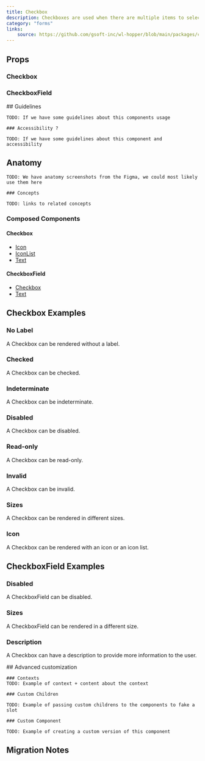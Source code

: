 ```yaml
---
title: Checkbox
description: Checkboxes are used when there are multiple items to select in a list. Users can select zero, one, or any number of items.
category: "forms"
links:
    source: https://github.com/gsoft-inc/wl-hopper/blob/main/packages/components/src/checkbox/src/Checkbox.tsx
---
```


<Example src="checkbox/docs/checkbox/preview" isOpen />

## Props

### Checkbox

<PropTable component="Checkbox" />

### CheckboxField

<PropTable component="CheckboxField" />

<FeatureFlag flag="next">
    ## Guidelines

    TODO: If we have some guidelines about this components usage

    ### Accessibility ?

    TODO: If we have some guidelines about this component and accessibility
</FeatureFlag>

## Anatomy

<FeatureFlag flag="rc">

    TODO: We have anatomy screenshots from the Figma, we could most likely use them here

    ### Concepts

    TODO: links to related concepts
</FeatureFlag>

### Composed Components

#### Checkbox

- [Icon](./Icon)
- [IconList](./IconList)
- [Text](./Text)

#### CheckboxField

- [Checkbox](#checkbox)
- [Text](./Text)

## Checkbox Examples

### No Label

A Checkbox can be rendered without a label.

<Example src="checkbox/docs/checkbox/nolabel"/>

### Checked

A Checkbox can be checked.

<Example src="checkbox/docs/checkbox/checked"/>

### Indeterminate

A Checkbox can be indeterminate.

<Example src="checkbox/docs/checkbox/indeterminate"/>

### Disabled

A Checkbox can be disabled.

<Example src="checkbox/docs/checkbox/disabled" />

### Read-only

A Checkbox can be read-only.

<Example src="checkbox/docs/checkbox/readonly" />

### Invalid

A Checkbox can be invalid.

<Example src="checkbox/docs/checkbox/invalid"/>

### Sizes

A Checkbox can be rendered in different sizes.

<Example src="checkbox/docs/checkbox/size"/>

### Icon

A Checkbox can be rendered with an icon or an icon list.

<Example src="checkbox/docs/checkbox/icons"/>

## CheckboxField Examples

### Disabled

A CheckboxField can be disabled.

<Example src="checkbox/docs/checkboxfield/disabled"/>

### Sizes

A CheckboxField can be rendered in a different size.

<Example src="checkbox/docs/checkboxfield/size"/>

### Description

A Checkbox can have a description to provide more information to the user.

<Example src="checkbox/docs/checkbox/description" />

<FeatureFlag flag="next">
    ## Advanced customization

    ### Contexts
    TODO: Example of context + content about the context

    ### Custom Children

    TODO: Example of passing custom childrens to the components to fake a slot

    ### Custom Component

    TODO: Example of creating a custom version of this component
</FeatureFlag>

## Migration Notes

<MigrateGuide src="checkbox/docs/migration-notes-checkbox" />
